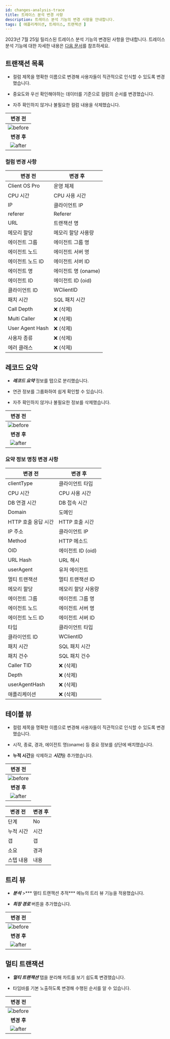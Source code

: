 ```yaml
---
id: changes-analysis-trace
title: 트레이스 분석 변경 사항
description: 트레이스 분석 기능의 변경 사항을 안내합니다.
tags: [ 애플리케이션, 트레이스, 트랜잭션 ]
---
```


2023년 7월 25일 릴리스된 트레이스 분석 기능의 변경된 사항을 안내합니다. 트레이스 분석 기능에 대한 자세한 내용은 [다음 문서](../java/dashboard-hitmap-trace)를 참조하세요.

## 트랜잭션 목록

* 컬럼 제목을 명확한 이름으로 변경해 사용자들이 직관적으로 인식할 수 있도록 변경했습니다.

* 중요도와 우선 확인해야하는 데이터를 기준으로 컬럼의 순서를 변경했습니다.

* 자주 확인하지 않거나 불필요한 컬럼 내용을 삭제했습니다.

| 변경 전 |
| :-: |
| ![before](/img/changes/changes-transaction-list-before.png) |
| **변경 후** |
| ![after](/img/changes/changes-transaction-list-after.png) |

### 컬럼 변경 사항

| 변경 전          | 변경 후             |
| ---------------- | ------------------- |
| Client OS Pro    | 운영 체제           |
| CPU 시간         | CPU 사용 시간       |
| IP               | 클라이언트 IP       |
| referer          | Referer             |
| URL              | 트랜잭션 명         |
| 메모리 할당      | 메모리 할당 사용량  |
| 에이전트 그룹    | 에이전트 그룹 명    |
| 에이전트 노드    | 에이전트 서버 명    |
| 에이전트 노드 ID | 에이전트 서버 ID    |
| 에이전트 명      | 에이전트 명 (oname) |
| 에이전트 ID      | 에이전트 ID (oid)   |
| 클라이언트 ID    | WClientID           |
| 패치 시간        | SQL 패치 시간       |
| Call Depth       | ❌ (삭제)           |
| Multi Caller     | ❌ (삭제)           |
| User Agent Hash  | ❌ (삭제)           |
| 사용자 종류      | ❌ (삭제)           |
| 에러 클래스      | ❌ (삭제)           |

## 레코드 요약

* ***레코드 요약*** 정보를 탭으로 분리했습니다.

* 연관 정보를 그룹화하여 쉽게 확인할 수 있습니다.

* 자주 확인하지 않거나 불필요한 정보를 삭제했습니다.

| 변경 전 |
| :--: |
| ![before](/img/changes/changes-transaction-summary-before.png) |
| **변경 후** |
| ![after](/img/changes/changes-transaction-summary-after.png) |

### 요약 정보 명칭 변경 사항

| 변경 전             | 변경 후            |
| ------------------- | ------------------ |
| clientType          | 클라이언트 타입    |
| CPU 시간            | CPU 사용 시간      |
| DB 연결 시간        | DB 접속 시간       |
| Domain              | 도메인             |
| HTTP 호출 응답 시간 | HTTP 호출 시간     |
| IP 주소             | 클라이언트 IP      |
| Method              | HTTP 메소드        |
| OID                 | 에이전트 ID (oid)  |
| URL Hash            | URL 해시           |
| userAgent           | 유저 에이전트      |
| 멀티 트랜잭션       | 멀티 트랜잭션 ID   |
| 메모리 할당         | 메모리 할당 사용량 |
| 에이전트 그룹       | 에이전트 그룹 명   |
| 에이전트 노드       | 에이전트 서버 명   |
| 에이전트 노드 ID    | 에이전트 서버 ID   |
| 타입                | 클라이언트 타입    |
| 클라이언트 ID       | WClientID          |
| 패치 시간           | SQL 패치 시간      |
| 패치 건수           | SQL 패치 건수      |
| Caller TID          | ❌ (삭제)          |
| Depth               | ❌ (삭제)          |
| userAgentHash       | ❌ (삭제)          |
| 애플리케이션        | ❌ (삭제)          |

## 테이블 뷰

* 컬럼 제목을 명확한 이름으로 변경해 사용자들이 직관적으로 인식할 수 있도록 변경했습니다.

* 시작, 종료, 경과, 에이전트 명(oname) 등 중요 정보를 상단에 배치했습니다.

* **누적 시간**을 삭제하고 ***시간***을 추가했습니다.

| 변경 전 |
| :--: |
| ![before](/img/changes/changes-transaction-table-view-before.png) |
| **변경 후** |
| ![after](/img/changes/changes-transaction-table-view-after.png) |

| 변경 전   | 변경 후 |
| --------- | ------- |
| 단계      | No      |
| 누적 시간 | 시간    |
| 갭        | 갭      |
| 소요      | 경과    |
| 스텝 내용 | 내용    |

## 트리 뷰

* ***분석*** >*** 멀티 트랜잭션 추적*** 메뉴의 트리 뷰 기능을 적용했습니다.

* ***최장 경로*** 버튼을 추가했습니다.

| 변경 전 |
| :--: |
| ![before](/img/changes/changes-transaction-tree-view-before.png) |
| **변경 후** |
| ![after](/img/changes/changes-transaction-tree-view-after.png) |

## 멀티 트랜잭션

* ***멀티 트랜잭션*** 탭을 분리해 차트를 보기 쉽도록 변경했습니다.

* 타임바를 기본 노출하도록 변경해 수행된 순서를 알 수 있습니다.

| 변경 전 |
| :--: |
| ![before](/img/changes/changes-transaction-multi-tx-before.png) |
| **변경 후** |
| ![after](/img/changes/changes-transaction-multi-tx-after.png) |